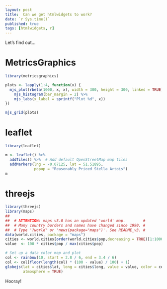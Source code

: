 ```yaml
---
layout: post
title:  Can we get htmlwidgets to work?
date: `r Sys.time()`
published: true
tags: [htmlwidgets, r]
---
```


Let's find out...

# MetricsGraphics

```r

library(metricsgraphics)

plots <- lapply(1:4, function(x) {
  mjs_plot(rbeta(1000, x, x), width = 300, height = 300, linked = TRUE) %>%
    mjs_histogram(bar_margin = 2) %>%
    mjs_labs(x_label = sprintf("Plot %d", x))
})

mjs_grid(plots)

```


# leaflet

```r
library(leaflet)

m <- leaflet() %>%
  addTiles() %>%  # Add default OpenStreetMap map tiles
  addMarkers(lng = -0.07125, lat = 51.51895, 
             popup = "Reasonably Priced Stella Artois")
m
```

# threejs

```r
library(threejs)
library(maps)
## 
##  # ATTENTION: maps v3.0 has an updated 'world' map.        #
##  # Many country borders and names have changed since 1990. #
##  # Type '?world' or 'news(package="maps")'. See README_v3. #
data(world.cities, package = "maps")
cities <- world.cities[order(world.cities$pop,decreasing = TRUE)[1:1000],]
value  <- 100 * cities$pop / max(cities$pop)

# Set up a data color map and plot
col <- rainbow(10, start = 2.8 / 6, end = 3.4 / 6)
col <- col[floor(length(col) * (100 - value) / 100) + 1]
globejs(lat = cities$lat, long = cities$long, value = value, color = col,
        atmosphere = TRUE)
```

Hooray!
